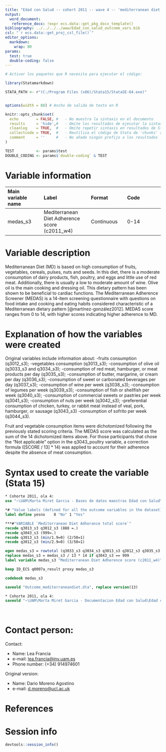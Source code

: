 ```yaml
---
title: "Edad con Salud -- cohort 2011 -- wave 4 -- 'mediterranean diet adherence'" 
output:
  word_document:
   reference_docx: !expr ecs.data::get_pkg_docx_template()
bibliography: ../../../../www/Edad_con_salud_outcome_vars.bib 
csl: "`r ecs.data::get_proj_csl_file()`"
editor_options: 
  markdown:
    wrap: 80
params:
  test: true
  double-coding: false
---
```


```r
# Activar los paquetes que R necesita para ejecutar el código:

library(Statamarkdown)

STATA_PATH <- r"(C:/Program Files (x86)/Stata15/StataSE-64.exe)"


options(width = 88) # Ancho de salida de texto en R

knitr::opts_chunk$set( 
  echo        = FALSE, #   - No muestra la sintaxis en el documento
  results     = 'hide',#   - Omite los resultados de ejecutar la sintaxis
  cleanlog    = TRUE,  #   - Omite repetir sintaxis en resultados de Stata
  collectcode = TRUE,  #   - Reutiliza el código de Stata de 'chunks' anteriores
  comment     = ''     #   - No añade ningún prefijo a los resultados
)

TEST          <- params$test
DOUBLE_CODING <- params$`double-coding` & TEST
```

# Variable information

| Main variable name | Label                                         | Format     | Code |
|:------------------|:------------------------|:------------------|:------------------|
| medas_s3           | Mediterranean Diet Adherence score (c2011_w4) | Continuous | 0-14 |

# Variable description

Mediterranean Diet (MD) is based on high consumption of fruits, vegetables,
cereals, pulses, nuts and seeds. In this diet, there is a moderate consumption
of dairy products, fish, poultry, and eggs and little use of red meat.
Additionally, there is usually a low to moderate amount of wine. Olive oil is
the main cooking and dressing oil. This dietary pattern has been shown to be
beneficial to cardiac functions. The Mediterranean Adherence Screener (MEDAS) is
a 14-item screening questionnaire with questions on food intake and cooking and
eating habits considered characteristic of a Mediterranean dietary pattern
[@martínez-gonzález2012]. MEDAS score ranges from 0 to 14, with higher scores
indicating higher adherence to MD.

# Explanation of how the variables were created

Original variables include information about: -fruits consumption (q3012_s3);
-vegetables consumption (q3013_s3); -consumption of olive oil (q3033_s3 and
q3034_s3); -consumption of red meat, hamburger, or meat products per day
(q3035_s3); -consumption of butter, margarine, or cream per day (q3036_s3);
-consumption of sweet or carbonated beverages per day (q3037_s3); -consumption
of wine per week (q3038_s3); -consumption of legumes per week (q3039_s3);
-consumption of fish or shellfish per week (q3040_s3); -consumption of
commercial sweets or pastries per week (q3041_s3); -consumption of nuts per week
(q3042_s3); -preferential consumption of chicken, turkey, or rabbit meat instead
of veal, pork, hamburger, or sausage (q3043_s3) -consumption of sofrito per week
(q3044_s3).

Fruit and vegetable consumption items were dichotomized following the previously
stated scoring criteria. The MEDAS score was calculated as the sum of the 14
dichotomized items above. For those participants that chose the "Not applicable"
option in the q3043_poultry variable, a correction formula ([SCORE / 13] \* 14)
was applied to account for their adherence despite the absence of meat
consumption.

# Syntax used to create the variable (Stata 15)

```stata
* Cohorte 2011, ola 4:
use "~\UAM\Marta Miret Garcia - Bases de datos maestras Edad con Salud\Ola_4\Cohorte 2011\rawdata_c2011w4.dta"

```

```stata
*# "Value labels (defined for all the outcome variables in the dataset)":
label define yesno    0 "No" 1 "Yes"

***#"VARIABLE `Mediterranean Diet Adherance total score`"
recode q3013_s3 q3012_s3 (888 =.) 
recode q3043_s3 (999=.)
recode q3013_s3 (min/1.9=0) (2/50=1)
recode q3012_s3 (min/2.9=0) (3/50=1)

egen medas_s3 = rowtotal (q3033_s3 q3034_s3 q3013_s3 q3012_s3 q3035_s3 q3036_s3 q3037_s3 q3038_s3 q3039_s3 q3040_s3 q3041_s3 q3042_s3 q3043_s3 q3044_s3), missing
replace medas_s3 = medas_s3 / 13 * 14 if q3043_s3 == 999
label variable medas_s3 "Mediterranean Diet Adherence score (c2011_w4)"
```

```stata
keep ID_ECS q0007a_result proxy medas_s3

codebook medas_s3
```

```stata
saveold "Outcome_mediterraneandiet.dta", replace version(13)
```

```stata

* Cohorte 2011, ola 4:
saveold "~\UAM\Marta Miret Garcia - Documentacion Edad con Salud\Edad con salud - Ola 4\Outcomes\Cohorte 2011\Outcome datasets\Outcome_mediterraneandiet.dta", replace version(13)
```

<br>

# Contact person:

Contact:

-   Name: Lea Francia
-   e-mail: [lea.francia\@inv.uam.es](mailto:lea.francia@inv.uam.es){.email}
-   Phone number: (+34) 914974601

Original version:

-   Name: Dario Moreno Agostino
-   e-mail: [d.moreno\@ucl.ac.uk](mailto:d.moreno@ucl.ac.uk){.email}

# References

::: {#refs}
:::

\newpage

# Session info

```r
devtools::session_info()
```
